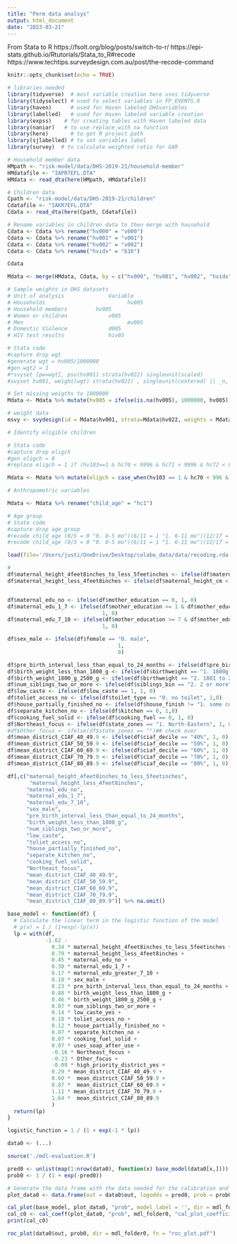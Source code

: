 ```yaml
---
title: "Perm data analsys"
output: html_document
date: "2023-03-21"
---
```


From Stata to R
https://fsolt.org/blog/posts/switch-to-r/
https://epi-stats.github.io/Rtutorials/Stata_to_R#recode
https://www.techtips.surveydesign.com.au/post/the-recode-command


```r
knitr::opts_chunk$set(echo = TRUE)

# libraries needed
library(tidyverse)  # most variable creation here uses tidyverse 
library(tidyselect) # used to select variables in FP_EVENTS.R
library(haven)      # used for Haven labeled DHSvariables
library(labelled)   # used for Haven labeled variable creation
library(expss)    # for creating tables with Haven labeled data
library(naniar)   # to use replace_with_na function
library(here)       # to get R project path
library(sjlabelled) # to set variables label
library(survey)  # to calculate weighted ratio for GAR
```

```r
# Household member data
HMpath <- "risk-model/data/DHS-2019-21/household-member"
HMdatafile <- "IAPR7EFL.DTA"
HMdata <- read_dta(here(HMpath, HMdatafile))
```

```r
# Children data
Cpath <- "risk-model/data/DHS-2019-21/children"
Cdatafile <- "IAKR7EFL.DTA"
Cdata <- read_dta(here(Cpath, Cdatafile))
```

```r
# Rename variables in children data to then merge with household
Cdata <- Cdata %>% rename("hv000" = "v000")
Cdata <- Cdata %>% rename("hv001" = "v001")
Cdata <- Cdata %>% rename("hv002" = "v002")
Cdata <- Cdata %>% rename("hvidx" = "b16")
```

```r
Cdata
```

```r
Mdata <- merge(HMdata, Cdata, by = c("hv000", "hv001", "hv002", "hvidx"), all.y = TRUE, all.x = TRUE)
```

```r
# Sample weights in DHS datasets
# Unit of analysis 				Variable 
# Households 		 				  hv005 
# Household members   		hv005 
# Women or children 			v005 
# Men 							      mv005 
# Domestic Violence 			d005 
# HIV test results 				hiv05 

# Stata code
#capture drop wgt
#generate wgt = hv005/1000000 
#gen wgt2 = 1
#*svyset [pw=wgt], psu(hv001) strata(hv022) singleunit(scaled)
#svyset hv001, weight(wgt) strata(hv022) , singleunit(centered) || _n, weight(wgt2) 

# Set missing weigths to 1000000
Mdata <- Mdata %>% mutate(hv005 = ifelse(is.na(hv005), 1000000, hv005))

# weight data
msvy <- svydesign(id = Mdata$hv001, strata=Mdata$hv022, weights = Mdata$hv005/1000000, data=Mdata)
```



```r
# Identify eligible children

# Stata code
#capture drop eligch 
#gen eligch = 0 
#replace eligch = 1 if (hv103==1 & hc70 < 9996 & hc71 < 9996 & hc72 < 9996)

Mdata <- Mdata %>% mutate(eligch = case_when(hv103 == 1 & hc70 < 996 & hc71 < 9996 & hc72 < 9996 ~ 1, TRUE ~ 0))
```


```r
# Anthropometric variables 

Mdata <- Mdata %>% rename("child_age" = "hc1")

# Age group
# State code
#capture drop age_group 
#recode child_age (0/5 = 0 "0. 0-5 mo")(6/11 = 1 "1. 6-11 mo")(12/17 = 2 "2. 12-17 mo") (18/24 = 3 "3. 18-24 mo")(25/59 = .),gen(age_group)
#recode child_age (0/5 = 0 "0. 0-5 mo")(6/11 = 1 "1. 6-11 mo")(12/17 = 2 "2. 12-17 mo") (18/23 = 3 "3. 18-23 mo") (24/35 = 4 "4. 24-35 mo")(36/47 = 5 "5. 36-47 mo")(48/59 = 6 "6. 48-60 mo"),gen(age_group_5y)


```

```r
load(file='/Users/justi/OneDrive/Desktop/colabo_data/data/recoding.rda')
```


```r
#
df$maternal_height_4feet8inches_to_less_5feetinches <- ifelse(df$maternal_height_cm > 142.24  & df$maternal_height_cm < 152.4, 1, 0)
df$maternal_height_less_4feet8inches <- ifelse(df$maternal_height_cm < 142.24, 1, 0)


df$maternal_edu_no <- ifelse(df$mother_education == 0, 1, 0)
df$maternal_edu_1_7 <- ifelse(df$mother_education >= 1 & df$mother_education <= 7,
                              1, 0)
df$maternal_edu_7_10 <- ifelse(df$mother_education >= 7 & df$mother_education <= 10,
                              1, 0)

df$sex_male <- ifelse(df$female == "0. male",
                                   1,
                                   0)

df$pre_birth_interval_less_than_equal_to_24_months <- ifelse(df$pre_birth_interval == "2. < 24 months", 1, 0)
df$birth_weight_less_than_1800_g <- ifelse(df$birthweight == "1. 1800g or less", 1, 0)
df$birth_weight_1800_g_2500_g <- ifelse(df$birthweight == "2. 1801 to 2500g", 1, 0)
df$num_siblings_two_or_more <- ifelse(df$siblings_bin == "2. 2 or more", 1, 0)
df$low_caste <- ifelse(df$low_caste == 1, 1, 0)
df$toliet_access_no <- ifelse(df$toilet_type == "0. no toilet", 1,0)
df$house_partially_finished_no <- ifelse(df$house_finish != "1. some concrete material", 1, 0)
df$separate_kitchen_no <- ifelse(df$kitchen == 0, 1,0)
df$cooking_fuel_solid <- ifelse(df$cooking_fuel == 0, 1, 0)
df$Northeast_focus <- ifelse(df$state_zones == "1. North-Eastern", 1, 0)
#df$Other_focus <- ifelse(df$state_zones == "")## check over
df$mean_district_CIAF_40_49.9 <- ifelse(df$ciaf_decile == "40%", 1, 0)
df$mean_district_CIAF_50_59.9 <- ifelse(df$ciaf_decile == "50%", 1, 0)
df$mean_district_CIAF_60_69.9 <- ifelse(df$ciaf_decile == "60%", 1, 0)
df$mean_district_CIAF_70_79.9 <- ifelse(df$ciaf_decile == "70%", 1, 0)
df$mean_district_CIAF_80_89.9 <- ifelse(df$ciaf_decile == "80%", 1, 0)
```

```r
df[,c("maternal_height_4feet8inches_to_less_5feetinches",
       "maternal_height_less_4feet8inches",
      "maternal_edu_no",
      "maternal_edu_1_7",
      "maternal_edu_7_10",
      "sex_male",
      "pre_birth_interval_less_than_equal_to_24_months",
      "birth_weight_less_than_1800_g",
      "num_siblings_two_or_more",
      "low_caste",
      "toliet_access_no",
      "house_partially_finished_no",
      "separate_kitchen_no",
      "cooking_fuel_solid",
      "Northeast_focus",
      "mean_district_CIAF_40_49.9",
      "mean_district_CIAF_50_59.9",
      "mean_district_CIAF_60_69.9",
      "mean_district_CIAF_70_79.9",
      "mean_district_CIAF_80_89.9")] %>% na.omit()
```

```r

base_model <- function(df) {
  # Calculate the linear term in the logistic function of the model
  # p(x) = 1 / (1+exp(-lp(x))
  lp = with(df, 
            -1.62 - 
              0.34 * maternal_height_4feet8inches_to_less_5feetinches + 
              0.79 * maternal_height_less_4feet8inches +
              0.45 * maternal_edu_no +
              0.30 * maternal_edu_1_7 +
              0.17 * maternal_edu_greater_7_10 +
              0.10 * sex_male +
              0.23 * pre_birth_interval_less_than_equal_to_24_months +
              0.88 * birth_weight_less_than_1800_g +
              0.46 * birth_weight_1800_g_2500_g +
              0.07 * num_siblings_two_or_more +
              0.14 * low_caste_yes +
              0.18 * toliet_access_no +
              0.12 * house_partially_finished_no +
              0.07 * separate_kitchen_no +
              0.07 * cooking_fuel_solid +
              0.07 * uses_soap_after_use +
              -0.16 * Northeast_focus +
              -0.23 * Other_focus +
              -0.09 * high_priority_district_yes +
              0.29 * mean_district_CIAF_40_49.9 +
              0.60 *  mean_district_CIAF_50_59.9 +
              0.87 *  mean_district_CIAF_60_69.9 +
              1.11 * mean_district_CIAF_70_79.9 +
              1.64 *  mean_district_CIAF_80_89.9
              )
  return(lp)
}

logistic_function = 1 / (1 + exp(-1 * lp))
```

```r
data0 <- (...)
```

```r
source('./mdl-evaluation.R')
```

```r
pred0 <- unlist(map(1:nrow(data0), function(x) base_model(data0[x,]))) # prediction in log-odds (probabilities on logit scale)
prob0 <- 1 / (1 + exp(-pred0))
```

```r
# Generate the data frame with the data needed for the calibration and ROC plots
plot_data0 <- data.frame(out = data0$out, logodds = pred0, prob = prob0)

cal_plot(base_model, plot_data0, "prob", model_label = '', dir = mdl_folder0, fn = "cal_plot.pdf")
cal_c0 <- cal_coeff(plot_data0, "prob", mdl_folder0, "cal_plot_coefficients.txt")
print(cal_c0)

roc_plot(data0$out, prob0, dir = mdl_folder0, fn = "roc_plot.pdf")
```

